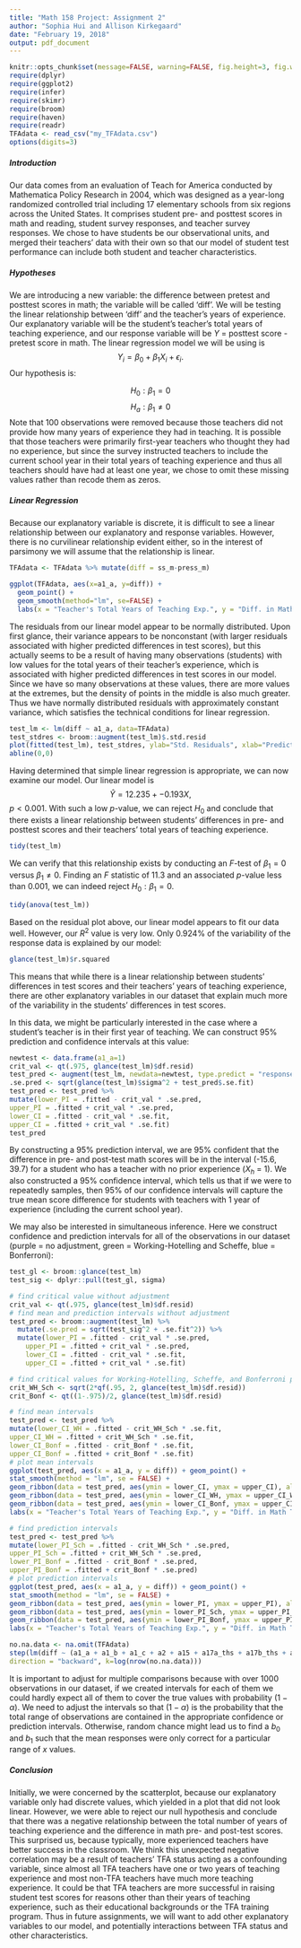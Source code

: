 ```yaml
---
title: "Math 158 Project: Assignment 2"
author: "Sophia Hui and Allison Kirkegaard"
date: "February 19, 2018"
output: pdf_document
---
```


```r
knitr::opts_chunk$set(message=FALSE, warning=FALSE, fig.height=3, fig.width=5, fig.align = "center")
require(dplyr)
require(ggplot2)
require(infer)
require(skimr)
require(broom)
require(haven)
require(readr)
TFAdata <- read_csv("my_TFAdata.csv")
options(digits=3)
```
##### Introduction

Our data comes from an evaluation of Teach for America conducted by Mathematica Policy Research in 2004, which was designed as a year-long randomized controlled trial including 17 elementary schools from six regions across the United States. It comprises student pre- and posttest scores in math and reading, student survey responses, and teacher survey responses. We chose to have students be our observational units, and merged their teachers' data with their own so that our model of student test performance can include both student and teacher characteristics.

##### Hypotheses

We are introducing a new variable: the difference between pretest and posttest scores in math; the variable will be called 'diff'. We will be testing the linear relationship between 'diff' and the teacher's years of experience. Our explanatory variable will be the student's teacher's total years of teaching experience, and our response variable will be $Y$ = posttest score - pretest score in math. The linear regression model we will be using is $$ Y_i = \beta_0 + \beta_1 X_i + \epsilon_i.$$ Our hypothesis is:

$$ H_0: \beta_1 = 0$$
$$ H_a: \beta_1\neq 0$$
Note that 100 observations were removed because those teachers did not provide how many years of experience they had in teaching. It is possible that those teachers were primarily first-year teachers who thought they had no experience, but since the survey instructed teachers to include the current school year in their total years of teaching experience and thus all teachers should have had at least one year, we chose to omit these missing values rather than recode them as zeros.

##### Linear Regression

Because our explanatory variable is discrete, it is difficult to see a linear relationship between our explanatory and response variables. However, there is no curvilinear relationship evident either, so in the interest of parsimony we will assume that the relationship is linear. 

```r
TFAdata <- TFAdata %>% mutate(diff = ss_m-press_m)

ggplot(TFAdata, aes(x=a1_a, y=diff)) +
  geom_point() + 
  geom_smooth(method="lm", se=FALSE) +
  labs(x = "Teacher's Total Years of Teaching Exp.", y = "Diff. in Math Test Scores", title = "Diff. in Math Test Scores vs. Teacher's Years of Exp.")
```

The residuals from our linear model appear to be normally distributed. Upon first glance, their variance appears to be nonconstant (with larger residuals associated with higher predicted differences in test scores), but this actually seems to be a result of having many observations (students) with low values for the total years of their teacher's experience, which is associated with higher predicted differences in test scores in our model. Since we have so many observations at these values, there are more values at the extremes, but the density of points in the middle is also much greater. Thus we have normally distributed residuals with approximately constant variance, which satisfies the technical conditions for linear regression.
```r
test_lm <- lm(diff ~ a1_a, data=TFAdata)
test_stdres <- broom::augment(test_lm)$.std.resid
plot(fitted(test_lm), test_stdres, ylab="Std. Residuals", xlab="Predicted Diff. in Math Test Scores", main="Resid. of Diff. in Test Scores vs. Teacher's Exp. Model")
abline(0,0)
```

Having determined that simple linear regression is appropriate, we can now examine our model. Our linear model is $$\hat{Y}=12.235 + -0.193X,$$ $p < 0.001$. With such a low $p$-value, we can reject $H_0$ and conclude that there exists a linear relationship between students' differences in pre- and posttest scores and their teachers' total years of teaching experience. 
```r
tidy(test_lm)
```
We can verify that this relationship exists by conducting an $F$-test of $\beta_1 = 0$ versus $\beta_1 \neq 0$. Finding an $F$ statistic of 11.3 and an associated $p$-value less than 0.001, we can indeed reject $H_0: \beta_1 = 0$.
```r
tidy(anova(test_lm))
```


Based on the residual plot above, our linear model appears to fit our data well. However, our $R^2$ value is very low. Only 0.924% of the variability of the response data is explained by our model:
```r
glance(test_lm)$r.squared
```
This means that while there is a linear relationship between students' differences in test scores and their teachers' years of teaching experience, there are other explanatory variables in our dataset that explain much more of the variability in the students' differences in test scores.

In this data, we might be particularly interested in the case where a student's teacher is in their first year of teaching. We can construct 95% prediction and confidence intervals at this value:
```r
newtest <- data.frame(a1_a=1)
crit_val <- qt(.975, glance(test_lm)$df.resid)
test_pred <- augment(test_lm, newdata=newtest, type.predict = "response")
.se.pred <- sqrt(glance(test_lm)$sigma^2 + test_pred$.se.fit)
test_pred <- test_pred %>%
mutate(lower_PI = .fitted - crit_val * .se.pred,
upper_PI = .fitted + crit_val * .se.pred,
lower_CI = .fitted - crit_val * .se.fit,
upper_CI = .fitted + crit_val * .se.fit)
test_pred
```
By constructing a 95% prediction interval, we are 95% confident that the difference in pre- and post-test math scores will be in the interval (-15.6, 39.7) for a student who has a teacher with no prior experience ($X_h$ = 1). We also constructed a 95% confidence interval, which tells us that if we were to repeatedly samples, then 95% of our confidence intervals will capture the true mean score difference for students with teachers with 1 year of experience (including the current school year). 

We may also be interested in simultaneous inference. Here we construct confidence and prediction intervals for all of the observations in our dataset (purple = no adjustment, green = Working-Hotelling and Scheffe, blue = Bonferroni):
```r

test_gl <- broom::glance(test_lm)
test_sig <- dplyr::pull(test_gl, sigma)

# find critical value without adjustment
crit_val <- qt(.975, glance(test_lm)$df.resid)
# find mean and prediction intervals without adjustment
test_pred <- broom::augment(test_lm) %>%
  mutate(.se.pred = sqrt(test_sig^2 + .se.fit^2)) %>%
  mutate(lower_PI = .fitted - crit_val * .se.pred,
    upper_PI = .fitted + crit_val * .se.pred,
    lower_CI = .fitted - crit_val * .se.fit,
    upper_CI = .fitted + crit_val * .se.fit)

# find critical values for Working-Hotelling, Scheffe, and Bonferroni procedures
crit_WH_Sch <- sqrt(2*qf(.95, 2, glance(test_lm)$df.resid))
crit_Bonf <- qt((1-.975)/2, glance(test_lm)$df.resid)

# find mean intervals
test_pred <- test_pred %>%
mutate(lower_CI_WH = .fitted - crit_WH_Sch * .se.fit,
upper_CI_WH = .fitted + crit_WH_Sch * .se.fit,
lower_CI_Bonf = .fitted - crit_Bonf * .se.fit,
upper_CI_Bonf = .fitted + crit_Bonf * .se.fit)
# plot mean intervals
ggplot(test_pred, aes(x = a1_a, y = diff)) + geom_point() +
stat_smooth(method = "lm", se = FALSE) +
geom_ribbon(data = test_pred, aes(ymin = lower_CI, ymax = upper_CI), alpha = .2, fill = "purple") +
geom_ribbon(data = test_pred, aes(ymin = lower_CI_WH, ymax = upper_CI_WH), alpha = .2, fill = "green") +
geom_ribbon(data = test_pred, aes(ymin = lower_CI_Bonf, ymax = upper_CI_Bonf), alpha = .2, fill = "blue") +
labs(x = "Teacher's Total Years of Teaching Exp.", y = "Diff. in Math Test Scores", title = "Simultaneous Intervals for Mean Responses")

# find prediction intervals
test_pred <- test_pred %>%
mutate(lower_PI_Sch = .fitted - crit_WH_Sch * .se.pred,
upper_PI_Sch = .fitted + crit_WH_Sch * .se.pred,
lower_PI_Bonf = .fitted - crit_Bonf * .se.pred,
upper_PI_Bonf = .fitted + crit_Bonf * .se.pred)
# plot prediction intervals
ggplot(test_pred, aes(x = a1_a, y = diff)) + geom_point() +
stat_smooth(method = "lm", se = FALSE) +
geom_ribbon(data = test_pred, aes(ymin = lower_PI, ymax = upper_PI), alpha = .2, fill = "purple") +
geom_ribbon(data = test_pred, aes(ymin = lower_PI_Sch, ymax = upper_PI_Sch), alpha = .2, fill = "green") +
geom_ribbon(data = test_pred, aes(ymin = lower_PI_Bonf, ymax = upper_PI_Bonf), alpha = .2, fill = "blue") +
labs(x = "Teacher's Total Years of Teaching Exp.", y = "Diff. in Math Test Scores", title = "Simultaneous Intervals for New Predictions")

no.na.data <- na.omit(TFAdata)
step(lm(diff ~ (a1_a + a1_b + a1_c + a2 + a15 + a17a_ths + a17b_ths + a17c_ths + a17d_ths + a17e_ths + a17f_ths + a17g_ths + b1_a + b1_b + b1_c + b5_a + b5_b + b5_c + b5_d + b5_e + tfa_teacher + grade + bilingual + cscurr + absentdays + suspensions + suspdays + press_m), data=no.na.data),
direction = "backward", k=log(nrow(no.na.data)))

```
It is important to adjust for multiple comparisons because with over 1000 observations in our dataset, if we created intervals for each of them we could hardly expect all of them to cover the true values with probability $(1-\alpha)$. We need to adjust the intervals so that $(1-\alpha)$ is the probability that the total range of observations are contained in the appropriate confidence or prediction intervals. Otherwise, random chance might lead us to find a $b_0$ and $b_1$ such that the mean responses were only correct for a particular range of $x$ values.

##### Conclusion
Initially, we were concerned by the scatterplot, because our explanatory variable only had discrete values, which yielded in a plot that did not look linear. However, we were able to reject our null hypothesis and conclude that there was a negative relationship between the total number of years of teaching experience and the difference in math pre- and post-test scores. This surprised us, because typically, more experienced teachers have better success in the classroom. We think this unexpected negative correlation may be a result of teachers' TFA status acting as a confounding variable, since almost all TFA teachers have one or two years of teaching experience and most non-TFA teachers have much more teaching experience. It could be that TFA teachers are more successful in raising student test scores for reasons other than their years of teaching experience, such as their educational backgrounds or the TFA training program. Thus in future assignments, we will want to add other explanatory variables to our model, and potentially interactions between TFA status and other characteristics.